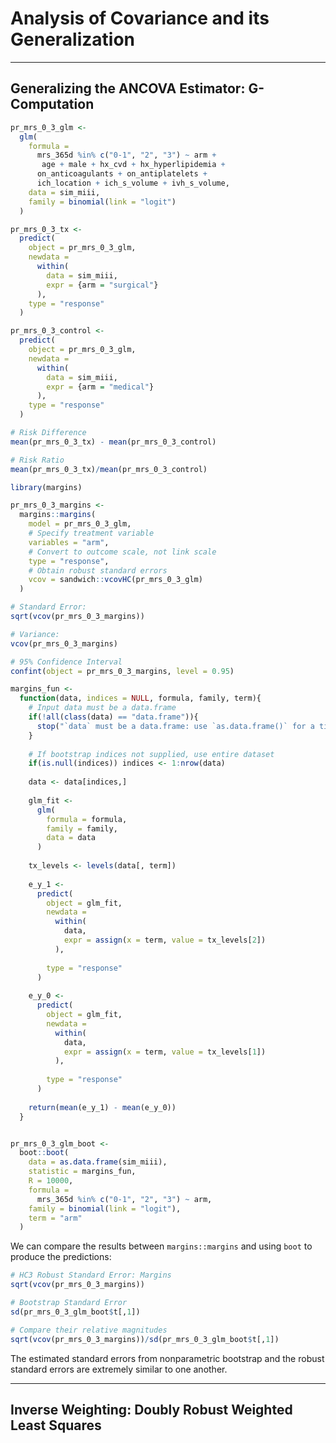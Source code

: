 # Analysis of Covariance and its Generalization {#ancova}





--------------------------------------------------------------------------------




## Generalizing the ANCOVA Estimator: G-Computation


```r
pr_mrs_0_3_glm <-
  glm(
    formula =
      mrs_365d %in% c("0-1", "2", "3") ~ arm +
       age + male + hx_cvd + hx_hyperlipidemia +
      on_anticoagulants + on_antiplatelets +
      ich_location + ich_s_volume + ivh_s_volume,
    data = sim_miii,
    family = binomial(link = "logit")
  )

pr_mrs_0_3_tx <-
  predict(
    object = pr_mrs_0_3_glm,
    newdata =
      within(
        data = sim_miii,
        expr = {arm = "surgical"}
      ),
    type = "response"
  )

pr_mrs_0_3_control <-
  predict(
    object = pr_mrs_0_3_glm,
    newdata =
      within(
        data = sim_miii,
        expr = {arm = "medical"}
      ),
    type = "response"
  )

# Risk Difference
mean(pr_mrs_0_3_tx) - mean(pr_mrs_0_3_control)

# Risk Ratio
mean(pr_mrs_0_3_tx)/mean(pr_mrs_0_3_control)
```

```r
library(margins)

pr_mrs_0_3_margins <-
  margins::margins(
    model = pr_mrs_0_3_glm,
    # Specify treatment variable
    variables = "arm",
    # Convert to outcome scale, not link scale
    type = "response",
    # Obtain robust standard errors
    vcov = sandwich::vcovHC(pr_mrs_0_3_glm)
  )

# Standard Error:
sqrt(vcov(pr_mrs_0_3_margins))

# Variance:
vcov(pr_mrs_0_3_margins)

# 95% Confidence Interval
confint(object = pr_mrs_0_3_margins, level = 0.95)
```

```r
margins_fun <-
  function(data, indices = NULL, formula, family, term){
    # Input data must be a data.frame
    if(!all(class(data) == "data.frame")){
      stop("`data` must be a data.frame: use `as.data.frame()` for a tibble.")
    }
    
    # If bootstrap indices not supplied, use entire dataset
    if(is.null(indices)) indices <- 1:nrow(data)
    
    data <- data[indices,]
    
    glm_fit <-
      glm(
        formula = formula,
        family = family,
        data = data
      )
    
    tx_levels <- levels(data[, term])
    
    e_y_1 <-
      predict(
        object = glm_fit,
        newdata = 
          within(
            data,
            expr = assign(x = term, value = tx_levels[2])
          ),
        
        type = "response"
      )
    
    e_y_0 <-
      predict(
        object = glm_fit,
        newdata = 
          within(
            data,
            expr = assign(x = term, value = tx_levels[1])
          ),
        
        type = "response"
      )
    
    return(mean(e_y_1) - mean(e_y_0))
  }


pr_mrs_0_3_glm_boot <-
  boot::boot(
    data = as.data.frame(sim_miii),
    statistic = margins_fun,
    R = 10000,
    formula =
      mrs_365d %in% c("0-1", "2", "3") ~ arm,
    family = binomial(link = "logit"),
    term = "arm"
  )
```


We can compare the results between `margins::margins` and using `boot` to produce the predictions:

```r
# HC3 Robust Standard Error: Margins
sqrt(vcov(pr_mrs_0_3_margins))

# Bootstrap Standard Error
sd(pr_mrs_0_3_glm_boot$t[,1])

# Compare their relative magnitudes
sqrt(vcov(pr_mrs_0_3_margins))/sd(pr_mrs_0_3_glm_boot$t[,1])
```

The estimated standard errors from nonparametric bootstrap and the robust standard errors are extremely similar to one another.



--------------------------------------------------------------------------------




## Inverse Weighting: Doubly Robust Weighted Least Squares




